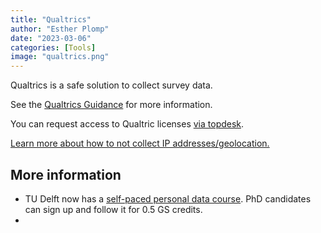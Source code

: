 ```yaml
---
title: "Qualtrics"
author: "Esther Plomp"
date: "2023-03-06"
categories: [Tools]
image: "qualtrics.png"
---
```


Qualtrics is a safe solution to collect survey data.

See the [Qualtrics Guidance](https://d2k0ddhflgrk1i.cloudfront.net/Studentenportal/Centraal/ICT/Privacy/Qualtrics_guidance%202022-08.pdf) for more information.

You can request access to Qualtric licenses [via topdesk](https://tudelft.topdesk.net/tas/public/ssp/content/detail/service?unid=57ec510c3da9408b929c2eeee82b4eaa).

[Learn more about how to not collect IP addresses/geolocation.](https://renebekkers.wordpress.com/2023/07/03/how-not-to-collect-data-on-qualtrics/)

## **More information**

-   TU Delft now has a [self-paced personal data course](https://www.tudelft.nl/en/library/research-data-management/r/training-events/training-for-researchers/personal-data-human-subjects-in-research). PhD candidates can sign up and follow it for 0.5 GS credits.
-   
